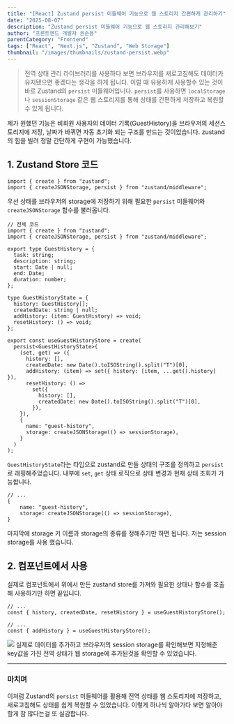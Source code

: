 ```yaml
---
title: "[React] Zustand persist 미들웨어 기능으로 웹 스토리지 간편하게 관리하기"
date: "2025-08-07"
description: "Zustand persist 미들웨어 기능으로 웹 스토리지 관리해보기"
author: "프론트엔드 개발자 권순용"
parentCategory: "Frontend"
tags: ["React", "Next.js", "Zustand", "Web Storage"]
thumbnail: "/images/thumbnails/zustand-persist.webp"
---
```


> 전역 상태 관리 라이브러리를 사용하다 보면 브라우저를 새로고침해도 데이터가 유지됐으면 좋겠다는 생각을 하게 됩니다.
> 이럴 때 유용하게 사용할수 있는 것이 바로 Zustand의 `persist` 미들웨어입니다.
> `persist`를 사용하면 `localStorage`나 `sessionStorage` 같은 웹 스토리지를 통해 상태를 간편하게 저장하고 복원할 수 있게 됩니다.

제가 원했던 기능은 비회원 사용자의 데이터 기록(GuestHistory)을 브라우저의 세션스토리지에 저장, 날짜가 바뀌면 자동 초기화 되는 구조를 만드는 것이었습니다. zustand의 힘을 빌려 정말 간단하게 구현이 가능했습니다.

## 1. Zustand Store 코드

```tsx
import { create } from "zustand";
import { createJSONStorage, persist } from "zustand/middleware";
```

우선 상태를 브라우저의 storage에 저장하기 위해 필요한 `persist` 미들웨어와 `createJSONStorage` 함수를 불러옵니다.

```tsx
// 전체 코드
import { create } from "zustand";
import { createJSONStorage, persist } from "zustand/middleware";

export type GuestHistory = {
  task: string;
  description: string;
  start: Date | null;
  end: Date;
  duration: number;
};

type GuestHistoryState = {
  history: GuestHistory[];
  createdDate: string | null;
  addHistory: (item: GuestHistory) => void;
  resetHistory: () => void;
};

export const useGuestHistoryStore = create(
  persist<GuestHistoryState>(
    (set, get) => ({
      history: [],
      createdDate: new Date().toISOString().split("T")[0],
      addHistory: (item) => set({ history: [item, ...get().history] }),
      resetHistory: () =>
        set({
          history: [],
          createdDate: new Date().toISOString().split("T")[0],
        }),
    }),
    {
      name: "guest-history",
      storage: createJSONStorage(() => sessionStorage),
    }
  )
);
```

`GuestHistoryState`라는 타입으로 zustand로 만들 상태의 구조를 정의하고 `persist`로 래핑해주었습니다.
내부에 `set`, `get` 상태 로직으로 상태 변경과 현재 상태 조회가 가능합니다.

```tsx
// ...
{
	name: "guest-history",
	storage: createJSONStorage(() => sessionStorage),
}
```

마지막에 storage 키 이름과 storage의 종류를 정해주기만 하면 됩니다. 저는 session storage를 사용 했습니다.

## 2. 컴포넌트에서 사용

실제로 컴포넌트에서 위에서 만든 zustand store를 가져와 필요한 상태나 함수를 호출해 사용하기만 하면 끝입니다.

```tsx
// ...
const { history, createdDate, resetHistory } = useGuestHistoryStore();
```

```tsx
// ...
const { addHistory } = useGuestHistoryStore();
```

![](https://velog.velcdn.com/images/boyfromthewell/post/ba067fbb-1613-43d3-bfde-e36e59cc8dcc/image.png)
실제로 데이터를 추가하고 브라우저의 session storage를 확인해보면 지정해준 key값을 가진 전역 상태가 웹 storage에 추가된것을 확인할 수 있었습니다.

---

### 마치며

이처럼 Zustand의 `persist` 미들웨어를 활용해 전역 상태를 웹 스토리지에 저장하고, 새로고침해도 상태를 쉽게 복원할 수 있었습니다.
이렇게 하나씩 알아가다 보면 알아야 할게 참 많다는걸 또 실감합니다.
